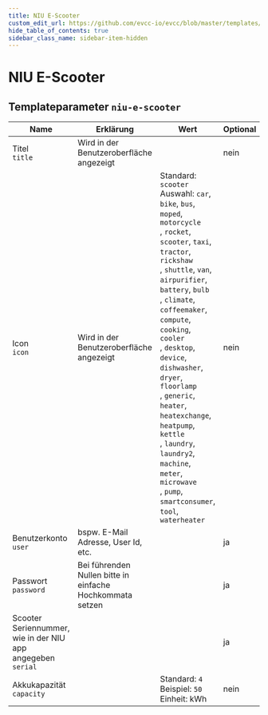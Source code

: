 ```yaml
---
title: NIU E-Scooter
custom_edit_url: https://github.com/evcc-io/evcc/blob/master/templates/definition/vehicle/niu-e-scooter.yaml
hide_table_of_contents: true
sidebar_class_name: sidebar-item-hidden
---
```



# NIU E-Scooter

<div className="device-detail-container">
  <div className="device-detail-content">
    <DeviceConfig code={`vehicles:
    - name: my_car
      type: template
      template: niu-e-scooter
      title: # Titel, Wird in der Benutzeroberfläche angezeigt (optional)
      icon: scooter # Icon, Wird in der Benutzeroberfläche angezeigt [car, bike, bus, moped, motorcycle, rocket, scooter, taxi, tractor, rickshaw, shuttle, van, airpurifier, battery, bulb, climate, coffeemaker, compute, cooking, cooler, desktop, device, dishwasher, dryer, floorlamp, generic, heater, heatexchange, heatpump, kettle, laundry, laundry2, machine, meter, microwave, pump, smartconsumer, tool, waterheater] (optional)
      user: # Benutzerkonto, bspw. E-Mail Adresse, User Id, etc.
      password: # Passwort, Bei führenden Nullen bitte in einfache Hochkommata setzen
      serial: # Scooter Seriennummer, wie in der NIU app angegeben
      capacity: 4 # Akkukapazität (kWh), optional`}  />
  </div>
  <div className="device-detail-icon">
    <evcc-icon
      type="vehicle"
      name="niu-e-scooter"
      size="400px"
      alt="NIU E-Scooter"
      className="device-detail-icon-img"
    ></evcc-icon>
  </div>
</div>

## Templateparameter `niu-e-scooter`

| Name | Erklärung | Wert | Optional |
|-----------|-----------|------|----------|
| Titel<br/>`title` | Wird in der Benutzeroberfläche angezeigt |  | nein |
| Icon<br/>`icon` | Wird in der Benutzeroberfläche angezeigt | Standard: `scooter`<br/>Auswahl: `car`, `bike`, `bus`, `moped`, `motorcycle`<br/>, `rocket`, `scooter`, `taxi`, `tractor`, `rickshaw`<br/>, `shuttle`, `van`, `airpurifier`, `battery`, `bulb`<br/>, `climate`, `coffeemaker`, `compute`, `cooking`, `cooler`<br/>, `desktop`, `device`, `dishwasher`, `dryer`, `floorlamp`<br/>, `generic`, `heater`, `heatexchange`, `heatpump`, `kettle`<br/>, `laundry`, `laundry2`, `machine`, `meter`, `microwave`<br/>, `pump`, `smartconsumer`, `tool`, `waterheater` | nein |
| Benutzerkonto<br/>`user` | bspw. E-Mail Adresse, User Id, etc. |  | ja |
| Passwort<br/>`password` | Bei führenden Nullen bitte in einfache Hochkommata setzen |  | ja |
| Scooter Seriennummer, wie in der NIU app angegeben<br/>`serial` |  |  | ja |
| Akkukapazität<br/>`capacity` |  | Standard: `4`<br/>Beispiel: `50`<br/>Einheit: kWh | nein |

